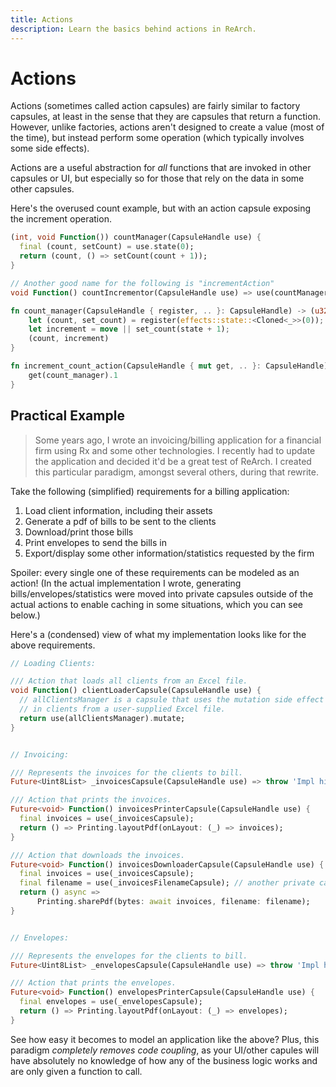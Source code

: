 ```yaml
---
title: Actions
description: Learn the basics behind actions in ReArch.
---
```


# Actions
Actions (sometimes called action capsules) are fairly similar to factory capsules,
at least in the sense that they are capsules that return a function.
However, unlike factories, actions aren't designed to create a value (most of the time),
but instead perform some operation (which typically involves some side effects).

Actions are a useful abstraction for *all* functions that are invoked in other capsules or UI,
but especially so for those that rely on the data in some other capsules.

Here's the overused count example, but with an action capsule exposing the increment operation.
<CodeGroup title="Creating Asynchronous Capsules">
  ```dart
  (int, void Function()) countManager(CapsuleHandle use) {
    final (count, setCount) = use.state(0);
    return (count, () => setCount(count + 1));
  }

  // Another good name for the following is "incrementAction"
  void Function() countIncrementor(CapsuleHandle use) => use(countManager).$2;
  ```

  ```rust
  fn count_manager(CapsuleHandle { register, .. }: CapsuleHandle) -> (u32, impl CData + Fn()) {
      let (count, set_count) = register(effects::state::<Cloned<_>>(0));
      let increment = move || set_count(state + 1);
      (count, increment)
  }

  fn increment_count_action(CapsuleHandle { mut get, .. }: CapsuleHandle) -> impl CData + Fn() {
      get(count_manager).1
  }
  ```
</CodeGroup>

## Practical Example
> Some years ago, I wrote an invoicing/billing application for a financial firm using Rx
> and some other technologies.
> I recently had to update the application and decided it'd be a great test of ReArch.
> I created this particular paradigm, amongst several others, during that rewrite.

Take the following (simplified) requirements for a billing application:
1. Load client information, including their assets
2. Generate a pdf of bills to be sent to the clients
3. Download/print those bills
4. Print envelopes to send the bills in
5. Export/display some other information/statistics requested by the firm

Spoiler: every single one of these requirements can be modeled as an action!
(In the actual implementation I wrote,
generating bills/envelopes/statistics were moved into private capsules
outside of the actual actions to enable caching in some situations, which you can see below.)

Here's a (condensed) view of what my implementation looks like for the above requirements.
```dart
// Loading Clients:

/// Action that loads all clients from an Excel file.
void Function() clientLoaderCapsule(CapsuleHandle use) {
  // allClientsManager is a capsule that uses the mutation side effect to load
  // in clients from a user-supplied Excel file.
  return use(allClientsManager).mutate;
}


// Invoicing:

/// Represents the invoices for the clients to bill.
Future<Uint8List> _invoicesCapsule(CapsuleHandle use) => throw 'Impl hidden';

/// Action that prints the invoices.
Future<void> Function() invoicesPrinterCapsule(CapsuleHandle use) {
  final invoices = use(_invoicesCapsule);
  return () => Printing.layoutPdf(onLayout: (_) => invoices);
}

/// Action that downloads the invoices.
Future<void> Function() invoicesDownloaderCapsule(CapsuleHandle use) {
  final invoices = use(_invoicesCapsule);
  final filename = use(_invoicesFilenameCapsule); // another private capsule
  return () async =>
      Printing.sharePdf(bytes: await invoices, filename: filename);
}


// Envelopes:

/// Represents the envelopes for the clients to bill.
Future<Uint8List> _envelopesCapsule(CapsuleHandle use) => throw 'Impl hidden';

/// Action that prints the envelopes.
Future<void> Function() envelopesPrinterCapsule(CapsuleHandle use) {
  final envelopes = use(_envelopesCapsule);
  return () => Printing.layoutPdf(onLayout: (_) => envelopes);
}
```

See how easy it becomes to model an application like the above?
Plus, this paradigm *completely removes code coupling*,
as your UI/other capules will have absolutely no knowledge
of how any of the business logic works and are only given a function to call.
